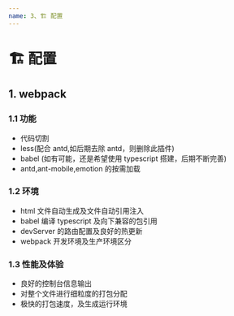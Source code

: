 ```yaml
---
name: 3、🏗 配置
---
```


# 🏗 配置

## 1. webpack

### 1.1 功能

- 代码切割
- less(配合 antd,如后期去除 antd，则删除此插件)
- babel (如有可能，还是希望使用 typescript 搭建，后期不断完善)
- antd,ant-mobile,emotion 的按需加载

### 1.2 环境

- html 文件自动生成及文件自动引用注入
- babel 编译 typescript 及向下兼容的包引用
- devServer 的路由配置及良好的热更新
- webpack 开发环境及生产环境区分

### 1.3 性能及体验

- 良好的控制台信息输出
- 对整个文件进行细粒度的打包分配
- 极快的打包速度，及生成运行环境
